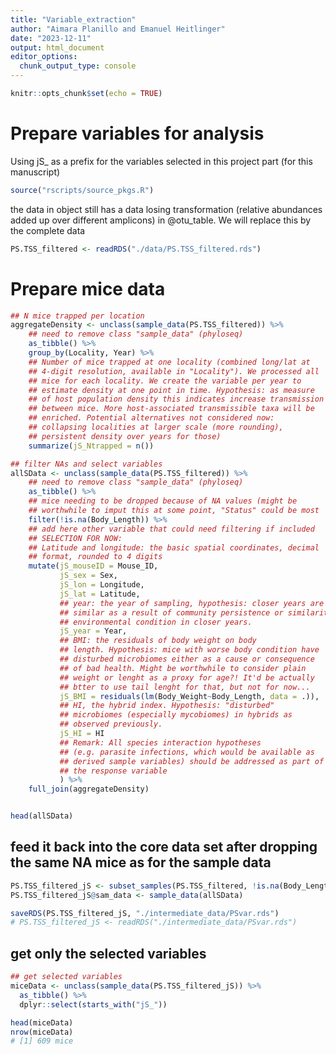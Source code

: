 ```yaml
---
title: "Variable_extraction"
author: "Aimara Planillo and Emanuel Heitlinger"
date: "2023-12-11"
output: html_document
editor_options: 
  chunk_output_type: console
---
```


```r
knitr::opts_chunk$set(echo = TRUE)
```

# Prepare variables for analysis

Using jS_ as a prefix for the variables selected in this project part (for this manuscript)

```r
source("rscripts/source_pkgs.R")

```


the data in object still has a data losing transformation (relative
abundances added up over different amplicons) in @otu_table. We
will replace this by the complete data  
```r
PS.TSS_filtered <- readRDS("./data/PS.TSS_filtered.rds")
```


# Prepare mice data

```r
## N mice trapped per location
aggregateDensity <- unclass(sample_data(PS.TSS_filtered)) %>%
    ## need to remove class "sample_data" (phyloseq)
    as_tibble() %>%
    group_by(Locality, Year) %>%
    ## Number of mice trapped at one locality (combined long/lat at
    ## 4-digit resolution, available in "Locality"). We processed all
    ## mice for each locality. We create the variable per year to
    ## estimate density at one point in time. Hypothesis: as measure
    ## of host population density this indicates increase transmission
    ## between mice. More host-associated transmissible taxa will be
    ## enriched. Potential alternatives not considered now:
    ## collapsing localities at larger scale (more rounding),
    ## persistent density over years for those)
    summarize(jS_Ntrapped = n())

## filter NAs and select variables
allSData <- unclass(sample_data(PS.TSS_filtered)) %>%
    ## need to remove class "sample_data" (phyloseq)
    as_tibble() %>%
    ## mice needing to be dropped because of NA values (might be
    ## worthwhile to imput this at some point, "Status" could be most
    filter(!is.na(Body_Length)) %>% 
    ## add here other variable that could need filtering if included
    ## SELECTION FOR NOW:
    ## Latitude and longitude: the basic spatial coordinates, decimal
    ## format, rounded to 4 digits
    mutate(jS_mouseID = Mouse_ID,
           jS_sex = Sex, 
           jS_lon = Longitude, 
           jS_lat = Latitude, 
           ## year: the year of sampling, hypothesis: closer years are more
           ## similar as a result of community persistence or similarity of
           ## environmental condition in closer years.
           jS_year = Year,
           ## BMI: the residuals of body weight on body
           ## length. Hypothesis: mice with worse body condition have
           ## disturbed microbiomes either as a cause or consequence
           ## of bad health. Might be worthwhile to consider plain
           ## weight or lenght as a proxy for age?! It'd be actually
           ## btter to use tail lenght for that, but not for now...
           jS_BMI = residuals(lm(Body_Weight~Body_Length, data = .)),
           ## HI, the hybrid index. Hypothesis: "disturbed"
           ## microbiomes (especially mycobiomes) in hybrids as
           ## observed previously.
           jS_HI = HI
           ## Remark: All species interaction hypotheses
           ## (e.g. parasite infections, which would be available as
           ## derived sample variables) should be addressed as part of
           ## the response variable
           ) %>%
    full_join(aggregateDensity)


head(allSData)
```


## feed it back into the core data set after dropping the same NA mice as for the sample data

```r
PS.TSS_filtered_jS <- subset_samples(PS.TSS_filtered, !is.na(Body_Length))
PS.TSS_filtered_jS@sam_data <- sample_data(allSData)

saveRDS(PS.TSS_filtered_jS, "./intermediate_data/PSvar.rds")
# PS.TSS_filtered_jS <- readRDS("./intermediate_data/PSvar.rds")
```

## get only the selected variables
```r

## get selected variables
miceData <- unclass(sample_data(PS.TSS_filtered_jS)) %>% 
  as_tibble() %>% 
  dplyr::select(starts_with("jS_")) 

head(miceData)
nrow(miceData)
# [1] 609 mice
```

